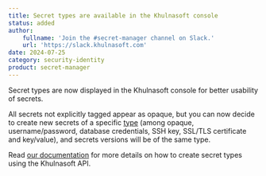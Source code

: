 ```yaml
---
title: Secret types are available in the Khulnasoft console
status: added
author:
    fullname: 'Join the #secret-manager channel on Slack.'
    url: 'https://slack.khulnasoft.com'
date: 2024-07-25
category: security-identity
product: secret-manager
---
```


Secret types are now displayed in the Khulnasoft console for better usability of secrets.

All secrets not explicitly tagged appear as opaque, but you can now decide to create new secrets of a specific [type](/identity-and-access-management/secret-manager/concepts/#secret-types) (among opaque, username/password, database credentials, SSH key, SSL/TLS certificate and key/value), and secrets versions will be of the same type.

Read [our documentation](/identity-and-access-management/secret-manager/api-cli/create-secret-with-type/) for more details on how to create secret types using the Khulnasoft API.



